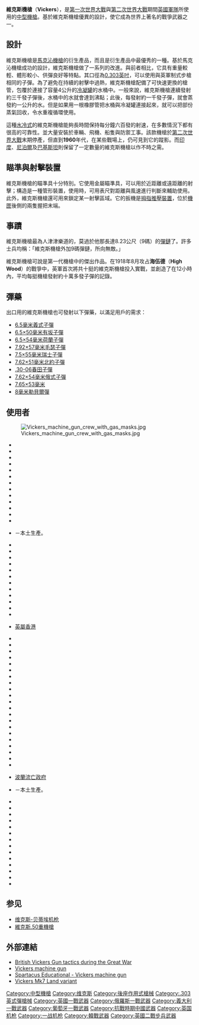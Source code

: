 {{unreferenced|time=2013-05-18T11:29:40+00:00}}
{{noteTA
|G1=軍事
|G2=長度單位
|G3=Firearms
}}
{{Infobox Weapon
|name= 維克斯機槍
|image= File:HK Shau Kei Wan 香港海防博物館 Museum of Coastal Defence HKMCD Lasting Honour British solders 24-Dec-1941.JPG
|image_size= 300px
|caption= 維克斯機槍二人小組
|origin= {{flag|Great Britain}}
|type= [[中型機槍|中型機槍]]
<!-- 種類選擇 -->
|is_ranged= YES
|is_bladed=
|is_explosive=
|is_artillery=
|is_vehicle=
|is_missile=
|is_UK=
<!-- 服役記錄 -->
|service= 1912—1968年
|used_by=
|wars= [[一戰|一戰]]<br/>[[查科戰爭|查科戰爭]]<br/>[[俄國內戰|俄國內戰]]<br/>[[第二次中日戰爭|第二次中日戰爭]]<br/>[[二戰|二戰]]<br/>[[國共內戰|國共內戰]]<br/>[[印巴戰爭|印巴戰爭]]<br/>[[第一次中東戰爭|第一次中東戰爭]]<br/>[[韓戰|韓戰]]<br/>[[北愛爾蘭問題|北愛爾蘭問題]]<br/>[[剛果危機|剛果危機]]<br/>[[南非邊境戰爭|南非邊境戰爭]]<br/>其他
<!-- 生產歷史 -->
|designer= 維克斯
|design_date= 1912年
|manufacturer=  維克斯
|unit_cost=
|production_date= 1912—1968年
|number=
|variants=
<!-- 基本規格 -->
|spec_label=
|weight= 15公斤
|length= 1,100毫米
|part_length= 720毫米
|width=
|height=
|diameter=
|wingspan=
|crew= 3人
<!-- 投射武器規格 --> 
|cartridge= {{tsl|en|.303 British|.303英式彈}}
|caliber= 7.7毫米
|barrels=
|action= [[後座作用|後座作用]]，水冷卻
|mode= [[自動火器|全自動]]
|rate= 450—500發／分鐘
|velocity= 744米／秒
|energy=
|range= 2,000米
|max_range= 4,100米
|feed= 250發布製[[彈鏈|彈鏈]]
|sights= [[機械瞄具|機械瞄具]]
}}

'''維克斯機槍'''（'''Vickers'''），是[[第一次世界大戰|第一次世界大戰]]與[[第二次世界大戰|第二次世界大戰]]期間[[英國軍隊|英國軍隊]]所使用的[[中型機槍|中型機槍]]。基於維克斯機槍優異的設計，使它成為世界上著名的戰爭武器之一。

==設計==
維克斯機槍是[[馬克沁機槍|馬克沁機槍]]的衍生產品，而且是衍生產品中最優秀的一種。基於馬克沁機槍成功的設計，維克斯機槍做了一系列的改進。與前者相比，它具有重量較輕、體形較小、供彈良好等特點。其口徑為[[0.303英吋|0.303英吋]]，可以使用與英軍制式步槍相同的子彈。為了避免在持續的射擊中過熱，維克斯機槍配備了可快速更換的槍管，包覆於連接了容量4公升的[[冷凝罐|冷凝罐]]的水桶中。一般來說，維克斯機槍連續發射約三千發子彈後，水桶中的水就會達到沸點；此後，每發射約一千發子彈，就會蒸發約一公升的水。但是如果用一根橡膠管把水桶與冷凝罐連接起來，就可以把部份蒸氣回收，令水重複循環使用。

這種[[水冷式|水冷式]]的維克斯機槍能夠長時間保持每分鐘六百發的射速，在多數情況下都有很高的可靠性。並大量安裝於車輛、飛機、船隻與防禦工事。該款機槍於[[第二次世界大戰|第二次世界大戰]]末期停產，但直到'''1960'''年代，在某些戰場上，仍可見到它的蹤影。而[[印度|印度]]、[[尼泊爾|尼泊爾]]及[[巴基斯坦|巴基斯坦]]則保留了一定數量的維克斯機槍以作不時之需。

==瞄準與射擊裝置==
維克斯機槍的瞄準具十分特別。它使用金屬瞄準具，可以用於近距離或遠距離的射擊；構造是一種管形裝置，使用時，可用表尺對距離與風速進行判斷來輔助使用。此外，維克斯機槍還可用來鎖定某一射擊區域。它的扳機是[[拇指推壓裝置|拇指推壓裝置]]，位於[[機匣|機匣]]後側的兩隻握把末端。

==事蹟==
維克斯機槍最為人津津樂道的，莫過於他那長達8.23公尺（9碼）的[[彈鏈|彈鏈]]了。許多士兵均稱：「維克斯機槍外加9碼彈鏈，所向無敵。」

維克斯機槍可說是第一代機槍中的傑出作品。在1918年8月攻占'''海伍德'''（'''High Wood'''）的戰爭中，英軍首次將共十挺的維克斯機槍投入實戰，並創造了在12小時內，平均每挺機槍發射約十萬多發子彈的記錄。

== 彈藥 ==
出口用的維克斯機槍也可發射以下彈藥，以滿足用戶的需求：

* [[6.5毫米義式子彈|6.5毫米義式子彈]]
* [[6.5×50mm有坂子彈|6.5×50毫米有坂子彈]] 
* [[6.5×54毫米荷蘭子彈|6.5×54毫米荷蘭子彈]] 
* [[7.92×57mm毛瑟|7.92×57毫米毛瑟子彈]]
* [[7.5×55毫米瑞士子彈|7.5×55毫米瑞士子彈]]
* [[7.62×51mm_NATO|7.62×51毫米北約子彈]]
* [[.30-06春田步槍彈|.30-06春田子彈]]
* [[7.62×54mmR|7.62×54毫米俄式子彈]]
* [[7.65×53毫米|7.65×53毫米]]
* [[8毫米勒貝爾彈|8毫米勒貝爾彈]]

== 使用者 ==
[[File:Vickers_machine_gun_crew_with_gas_masks.jpg|thumb]]
*{{flag|Albania}}
*{{flag|Argentina}}
*{{flag|Australia}}
*{{flag|Austria-Hungary}}
*{{flag|Bangladesh}}
*{{flag|Belgium}}
*{{flag|Bolivia}}
*{{flag|Brazil}}
*{{flag|Canada|1957}}
*{{flag|Ceylon}}
*{{flag|Chile}}
*{{flag|ROC}}
*{{flag|PRC}}
*{{flag|Czechoslovakia}}－本土生產。
*{{flag|Denmark}}
*{{flag|Dominican Republic}}
*{{flag|Ecuador}}
*{{flag|Egypt|1922}}
*{{flag|El Salvador}}
*{{flag|Estonia}}
*{{flag|Ethiopia}}
*{{flag|Finland}}
*{{flag|France}}
*{{flag|German Empire}}
*{{flag|Nazi Germany}}
*{{flag|Kingdom of Greece}}
*{{flagicon|Hong Kong|1959}} [[英屬香港|英屬香港]]
*{{flag|British India}}
*{{flag|India}}
*{{flag|Indonesia}}
*{{flag|Iraq}}
*{{flag|Ireland}}
*{{flag|Kingdom of Italy}}
*{{flag|Israel}}
*{{flag|Jordan}}
*{{flag|Latvia}}
*{{flag|Lithuania}}
*{{flag|Luxembourg}}
*{{flag|Mexico}}
*{{flag|Nepal}}
*{{flag|Netherlands}}
*{{flag|Norway}}
*{{flag|New Zealand}}
*{{flag|Ottoman Empire}}
*{{flag|Pakistan}}
*{{flag|Paraguay}}
*{{flag|Peru}}
*{{flag|Philippines}}
*{{flagicon|Poland}} [[波蘭流亡政府|波蘭流亡政府]]
*{{flag|Portugal}}－本土生產。
*{{flag|Kingdom of Romania}}
*{{flag|Russian Empire}}
*{{flag|Sierra Leone}}
*{{flag|South Africa|1928}}
*{{flag|Southern Rhodesia}}
*{{flag|Spain}}
*{{flag|Sri Lanka}}
*{{flag|Sweden}}
*{{flag|Thailand}}
*{{flag|Turkey}}
*{{flag|United Kingdom}}
*{{flag|United States|1912}}
*{{flag|Venezuela}}
*{{flag|Kingdom of Yugoslavia}}

==参见==
* [[维克斯-贝蒂埃机枪|维克斯-贝蒂埃机枪]]
* [[維克斯.50重機槍|維克斯.50重機槍]]

== 外部連結 ==
{{Commons|Vickers machine gun}}
* [https://web.archive.org/web/20160304055848/http://www.essentialsomme.com/articles/british_machine_gun_tactics.htm British Vickers Gun tactics during the Great War]
* [http://www.vickersmachinegun.org.uk/ Vickers machine gun] {{Wayback|url=http://www.vickersmachinegun.org.uk/ |date=20200915093328 }}
* [https://web.archive.org/web/20090623202327/http://www.spartacus.schoolnet.co.uk/FWWvickers.htm Spartacus Educational - Vickers machine gun]
* [https://web.archive.org/web/20120401064836/http://ww2armor.jexiste.fr/Files/Allies/Allies/4-Infos/Photos/UK/Others/Artillery/MachineGuns/Vickers.303/Vickers%20303%20Mle%207.jpg Vickers Mk7 Land variant]

{{一戰英國步兵槍械}}
{{一戰俄羅斯步兵槍械}}
{{一戰英國海軍武器}}
{{二戰英軍步兵槍械}}
{{二戰芬蘭步兵槍械}}
{{北伐至抗戰時期中華民國步兵武器裝備}}

[[Category:中型機槍|Category:中型機槍]]
[[Category:维克斯|Category:维克斯]]
[[Category:後座作用式槍械|Category:後座作用式槍械]]
[[Category:.303英式彈槍械|Category:.303英式彈槍械]]
[[Category:英國一戰武器|Category:英國一戰武器]]
[[Category:俄羅斯一戰武器|Category:俄羅斯一戰武器]]
[[Category:義大利一戰武器|Category:義大利一戰武器]]
[[Category:葡萄牙一戰武器|Category:葡萄牙一戰武器]]
[[Category:抗戰時期中國武器|Category:抗戰時期中國武器]]
[[Category:英国机枪|Category:英国机枪]]
[[Category:一战机枪|Category:一战机枪]]
[[Category:韓戰武器|Category:韓戰武器]]
[[Category:英國二戰步兵武器|Category:英國二戰步兵武器]]